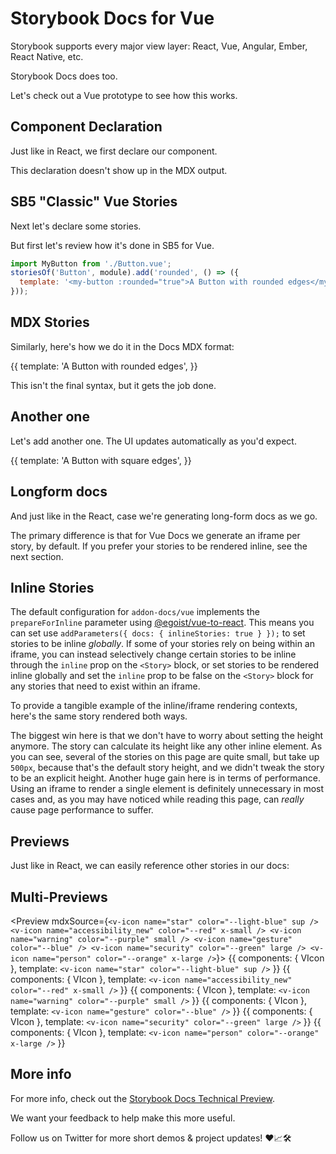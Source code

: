 
# Storybook Docs for Vue

Storybook supports every major view layer:
React, Vue, Angular, Ember, React Native, etc.

Storybook Docs does too.

<Story id="welcome--welcome" />

Let's check out a Vue prototype to see how this works.

## Component Declaration

Just like in React, we first declare our component.

<Meta title="Addon/Docs" />

This declaration doesn't show up in the MDX output.

## SB5 "Classic" Vue Stories

Next let's declare some stories.

But first let's review how it's done in SB5 for Vue.

```js
import MyButton from './Button.vue';
storiesOf('Button', module).add('rounded', () => ({
  template: '<my-button :rounded="true">A Button with rounded edges</my-button>',
}));
```

## MDX Stories

Similarly, here's how we do it in the Docs MDX format:

<Story name="rounded">
  {{
    template: '<my-button :rounded="true">A Button with rounded edges</my-button>',
  }}
</Story>

This isn't the final syntax, but it gets the job done.

## Another one

Let's add another one. The UI updates automatically as you'd expect.

<Story name="square">
  {{
    template: '<my-button :rounded="false">A Button with square edges</my-button>',
  }}
</Story>

## Longform docs

And just like in the React, case we're generating long-form docs as we go.

The primary difference is that for Vue Docs we generate an iframe per story, by default. If you prefer your stories to be rendered inline, see the next section.

## Inline Stories

The default configuration for `addon-docs/vue` implements the `prepareForInline` parameter using [@egoist/vue-to-react](https://github.com/egoist/vue-to-react). This means you can set use `addParameters({ docs: { inlineStories: true } });` to set stories to be inline _globally_. If some of your stories rely on being within an iframe, you can instead selectively change certain stories to be inline through the `inline` prop on the `<Story>` block, or set stories to be rendered inline globally and set the `inline` prop to be false on the `<Story>` block for any stories that need to exist within an iframe.

To provide a tangible example of the inline/iframe rendering contexts, here's the same story rendered both ways.

<Preview>
  <Story id="app--app" inline={true} />
</Preview>

<Preview>
  <Story id="app--app" height="200px" />
</Preview>

The biggest win here is that we don't have to worry about setting the height anymore. The story can calculate its height like any other inline element. As you can see, several of the stories on this page are quite small, but take up `500px`, because that's the default story height, and we didn't tweak the story to be an explicit height. Another huge gain here is in terms of performance. Using an iframe to render a single element is definitely unnecessary in most cases and, as you may have noticed while reading this page, can _really_ cause page performance to suffer.

## Previews

Just like in React, we can easily reference other stories in our docs:

<Story id="addon-knobs--all-knobs" />

<Story id="nonexistent-story" />

## Multi-Previews


<Preview mdxSource={`
<v-icon name="star" color="--light-blue" sup />
<v-icon name="accessibility_new" color="--red" x-small />
<v-icon name="warning" color="--purple" small />
<v-icon name="gesture" color="--blue" />
<v-icon name="security" color="--green" large />
<v-icon name="person" color="--orange" x-large />
`}>
	<Story name="sup" height="60px">
		{{
			components: { VIcon },
			template: `<v-icon name="star" color="--light-blue" sup />`
		}}
	</Story>
	<Story name="x-small" height="60px">
		{{
			components: { VIcon },
			template: `<v-icon name="accessibility_new" color="--red" x-small />`
		}}
	</Story>
	<Story name="small" height="60px">
		{{
			components: { VIcon },
			template: `<v-icon name="warning" color="--purple" small />`
		}}
	</Story>
	<Story name="default" height="60px">
		{{
			components: { VIcon },
			template: `<v-icon name="gesture" color="--blue" />`
		}}
	</Story>
	<Story name="large" height="60px">
		{{
			components: { VIcon },
			template: `<v-icon name="security" color="--green" large />`
		}}
	</Story>
	<Story name="x-large" height="60px">
		{{
			components: { VIcon },
			template: `<v-icon name="person" color="--orange" x-large />`
		}}
	</Story>
</Preview>

## More info

For more info, check out the [Storybook Docs Technical Preview](https://docs.google.com/document/d/1un6YX7xDKEKl5-MVb-egnOYN8dynb5Hf7mq0hipk8JE/edit?usp=sharing).

We want your feedback to help make this more useful.

Follow us on Twitter for more short demos & project updates! ❤️📈🛠
